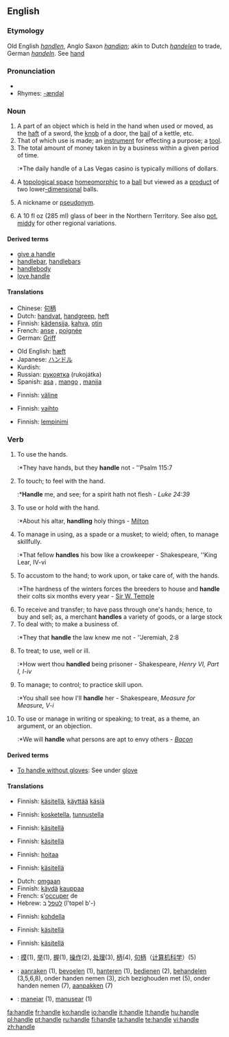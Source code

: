 {{wikipedia|Handle (grip)|mul=Handle (mathematics)}}
==English==

===Etymology===
Old English ''[[handlen]]'', Anglo Saxon ''[[handian]]''; akin to Dutch ''[[handelen]]'' to trade, German ''[[handeln]]''.  See [[hand]]

===Pronunciation===
*{{audio|en-us-handle.ogg|Audio (US)}}
*Rhymes: [[Rhymes:English:-ændəl|-ændəl]]

===Noun===
{{en-noun}}

# A part of an object which is held in the hand when used or moved, as the [[haft]] of a sword, the [[knob]] of a door, the [[bail]] of a kettle, etc.
# That of which use is made; an [[instrument]] for effecting a purpose; a [[tool]].
# The total amount of money taken in by a business within a given period of time.
#:*The daily handle of a Las Vegas casino is typically millions of dollars.
# {{topology}} A [[topological space]] [[homeomorphic]] to a [[ball]] but viewed as a [[product]] of two lower[[-dimensional]] balls.
# {{slang}} A nickname or [[pseudonym]].
# {{AU | NZ}} A 10 fl oz (285 ml) glass of beer in the Northern Territory. See also [[pot]], [[middy]] for other regional variations.

====Derived terms====
*[[give a handle]] <!-- to furnish an occasion or means -->
*[[handlebar]], [[handlebars]]
*[[handlebody]]
*[[love handle]]

====Translations====
{{trans-top|part of an object which is held in the hand when used or moved}}
*Chinese: [[句柄]]
*Dutch: [[handvat]], [[handgreep]], [[heft]]
*Finnish: [[kädensija]], [[kahva]], [[otin]]
*French: [[anse]] {{f}}, [[poignée]] {{f}}
*German: [[Griff]] {{m}}
{{trans-mid}}
*Old English: [[hæft]]
*Japanese: [[ハンドル]]
*Kurdish: {{KUchar|[[ده‌سک]]}}
*Russian: [[рукоятка]] (rukojátka) {{f}}
*Spanish: [[asa]] {{f}}, [[mango]] {{m}}, [[manija]] {{f}}
{{trans-bottom}}

{{trans-top|that of which use is made}}
*Finnish: [[väline]]
{{trans-mid}}
{{trans-bottom}}

{{trans-top|money taken in by a business}}
*Finnish: [[vaihto]]
{{trans-mid}}
{{trans-bottom}}

{{trans-top|topological space}}
{{trans-mid}}
{{trans-bottom}}

{{trans-top|nickname}}
*Finnish: [[lempinimi]]
{{trans-mid}}
{{trans-bottom}}

{{trans-top|10 fl oz glass of beer}}
{{trans-mid}}
{{trans-bottom}}

===Verb===
{{en-verb|handles|handling|handled}}

# {{intransitive}} To use the hands.
#:*They have hands, but they '''handle''' not - ''Psalm 115:7
# To touch; to feel with the hand.
#:*'''Handle''' me, and see; for a spirit hath not flesh - ''Luke 24:39''
# To use or hold with the hand.
#:*About his altar, '''handling''' holy things - [[Milton]]
# To manage in using, as a spade or a musket; to wield; often, to manage skillfully.
#:*That fellow '''handles''' his bow like a crowkeeper - Shakespeare, ''King Lear, IV-vi
# To accustom to the hand; to work upon, or take care of, with the hands.
#:*The hardness of the winters forces the breeders to house and '''handle''' their colts six months every year - [[Sir W. Temple]]
# To receive and transfer; to have pass through one's hands; hence, to buy and sell; as, a merchant '''handles''' a variety of goods, or a large stock
# To deal with; to make a business of.
#:*They that '''handle''' the law knew me not - ''Jeremiah, 2:8
# To treat; to use, well or ill.
#:*How wert thou '''handled''' being prisoner - Shakespeare, ''Henry VI, Part I, I-iv''
# To manage; to control; to practice skill upon.
#:*You shall see how I'll '''handle''' her - Shakespeare, ''Measure for Measure, V-i''
# To use or manage in writing or speaking; to treat, as a theme, an argument, or an objection.
#:*We will '''handle''' what persons are apt to envy others - ''[[Bacon]]''

====Derived terms====
*[[To handle without gloves]]: {{colloquial}} See under [[glove]]

====Translations====
{{trans-top|to use the hands}}
*Finnish: [[käsitellä]], [[käyttää]] [[käsi|käsiä]]
{{trans-mid}}
{{trans-bottom}}

{{trans-top|to feel with the hand}} 
*Finnish: [[kosketella]], [[tunnustella]]
{{trans-mid}}
{{trans-bottom}}

{{trans-top|to use or hold with the hand}}
*Finnish: [[käsitellä]]
{{trans-mid}}
{{trans-bottom}}

{{trans-top|to manage skillfully}}
*Finnish: [[käsitellä]]
{{trans-mid}}
{{trans-bottom}}

{{trans-top|to take care of, with the hands}}
*Finnish: [[hoitaa]]
{{trans-mid}}
{{trans-bottom}}

{{trans-top|to receive and transfer}}
*Finnish: [[käsitellä]]
{{trans-mid}}
{{trans-bottom}}

{{trans-top|to deal with; to make a business of}}
*Dutch: [[omgaan]]
*Finnish: [[käydä]] [[kauppa|kauppaa]]
*French: s'[[occuper]] de
*Hebrew: [[לטפל]] ב (l'tɑpel b'-)
{{trans-mid}}
{{trans-bottom}}

{{trans-top|to treat; to use, well or ill}}
*Finnish: [[kohdella]]
{{trans-mid}}
{{trans-bottom}}

{{trans-top|to manage; to control; to practice skill upon}}
*Finnish: [[käsitellä]]
{{trans-mid}}
{{trans-bottom}}

{{trans-top|to use or manage in writing or speaking}}
*Finnish: [[käsitellä]]
{{trans-mid}}
{{trans-bottom}}

{{ttbc-top}}
*{{ttbc|Chinese}}: [[摸]](1), [[举]](1), [[握]](1), [[操作]](2), [[处理]](3), [[柄]](4), [[句柄]]（[[计算机科学]]）(5)
*{{ttbc|Dutch}}: [[aanraken]] (1), [[bevoelen]] (1), [[hanteren]] (1), [[bedienen]] (2), [[behandelen]] (3,5,6,8), onder handen nemen (3), zich bezighouden met (5), onder handen nemen (7), [[aanpakken]] (7)
*{{ttbc|Portuguese}}: [[manejar]] (1), [[manusear]] (1)
{{trans-bottom}}

[[fa:handle]]
[[fr:handle]]
[[ko:handle]]
[[io:handle]]
[[it:handle]]
[[lt:handle]]
[[hu:handle]]
[[pl:handle]]
[[pt:handle]]
[[ru:handle]]
[[fi:handle]]
[[ta:handle]]
[[te:handle]]
[[vi:handle]]
[[zh:handle]]